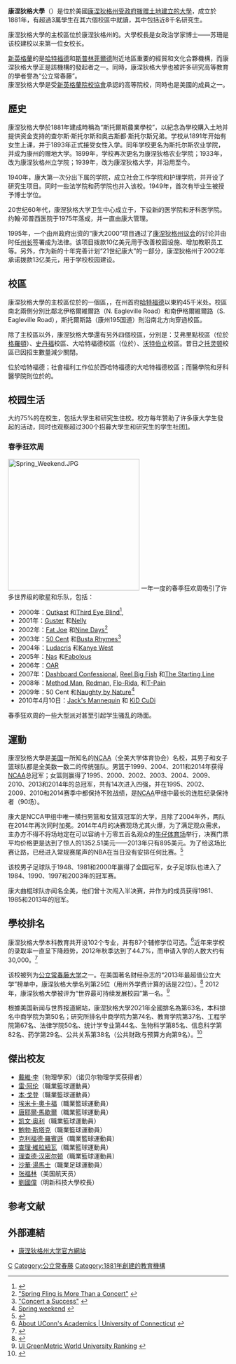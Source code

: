 {{noteTA|G1=NBA}}
{{Infobox university
| name = 康涅狄格大學
| SealImage = University of Connecticut Seal.svg
| image = University of Connecticut School of Law.jpg
| image_size = 250px
| established = {{Start date|1881}}
| type = [[旗艦大學|旗艦大學]] <br/> [[贈地大學|贈地大學]] <br/> [[贈海大學|贈海大學]] <br/> [[贈空大學|贈空大學]]
| endowment = $3.772億（2016）<ref>{{cite web |url=http://www.nacubo.org/Documents/EndowmentFiles/2016-Endowment-Market-Values.pdf |title=U.S. and Canadian Institutions Listed by Fiscal Year (FY) 2016 Endowment Market Value and Change in Endowment Market Value from FY 2015 to FY 2016 |publisher=National Association of College and University Business Officers and Commonfund Institute |year=2017 |deadurl=yes |archiveurl=https://web.archive.org/web/20170215040947/http://www.nacubo.org/Documents/EndowmentFiles/2016%2DEndowment%2DMarket%2DValues.pdf |archivedate=2017年2月15日 |df= }}</ref>
| president = Susan Herbst
| academic_staff = University System: 4,624 <br/> Health Center: 5,248
| students = 32,027（2016年秋）<ref name=Facts>{{cite web |title=2016 Fact Sheet |url=http://static0.cloudapp.net/uconn/content/uploads/2016/12/2016_factsheet-11-30-16-WEB.pdf |publisher=University of Connecticut |date=November 28, 2016 |access-date=2017-04-14 |archive-date=2018-10-02 |archive-url=https://web.archive.org/web/20181002175214/http://static0.cloudapp.net/uconn/content/uploads/2016/12/2016_factsheet-11-30-16-WEB.pdf |dead-url=yes }}</ref>
| undergrad = 23,630<ref name=Facts/> <br/> 19,324（斯托爾斯）<br/> 4,306（其他）
| postgrad = 8,397<ref name=Facts/>
| city = [[斯托爾斯_(康涅狄格州)|斯托爾斯]]和[[曼斯菲爾德_(康涅狄格州)|曼斯菲爾德]]
| state = [[康涅狄格州|康涅狄格州]]
| country = 美國
| campus = <br/>斯托爾斯：4,400英畝<br/> UConn Health, 205英畝
| former_names = Storrs Agricultural School<br/>Storrs Agricultural College<br/>Connecticut Agricultural College<br/>Connecticut State College
| colors =海軍藍、白色和灰色<ref>{{cite web|title=Brand identity Standards|url=http://brand.uconn.edu/standards/color-palette/|publisher=University of Connecticut|accessdate=March 7, 2017|archive-date=2017-03-11|archive-url=https://web.archive.org/web/20170311152641/http://brand.uconn.edu/standards/color-palette/|dead-url=no}}</ref><br/>{{color box|#000E2F}} {{color box|#FFFFFF}} {{color box|#7C878E}}
| athletics = [[NCAA|NCAA]] Division I [[NCAA_Division_I_Football_Bowl_Subdivision|FBS]] – [[American_Athletic_Conference|The American]], [[Hockey_East|Hockey East]]
| nickname = Huskies
| mascot = Jonathan the Husky
| affiliations = {{unbulleted list|[[Association_of_Public_and_Land-Grant_Universities|APLU]]|[[Coalition_of_Urban_and_Metropolitan_Universities|CUMU]]|[[Universitas_21|Universitas 21]]}}
| website = {{url|www.uconn.edu}}
| logo = [[File:University_of_Connecticut_logo.svg|200px]]
}}

'''康涅狄格大學'''（{{lang-en|University of Connecticut}}）是位於美國[[康涅狄格州|康涅狄格州]][[赠地大学|受政府拨赠土地建立的大學]]，成立於1881年，有超過3萬學生在其六個校區中就讀，其中包括近8千名研究生。

康涅狄格大學的主校區位於康涅狄格州{{tsl|en|Mansfield, Connecticut|曼斯菲爾德鎮}}的{{tsl|en|Storrs, Connecticut|斯托爾斯}}。大學校長是女政治学家{{tsl|en|Susan Herbst|苏珊·赫布斯特}}博士——苏珊是该校建校以来第一位女校长。

[[新英格蘭|新英格蘭]]的{{tsl|en|Knowledge Corridor|科教走廊}}是[[哈特福德|哈特福德]]和[[斯普林菲爾德_(麻薩諸塞州)|斯普林菲爾德]]附近地區重要的經貿和文化合夥機構，而康涅狄格大學正是該機構的發起者之一。同時，康涅狄格大學也被許多研究高等教育的學者譽為“公立常春藤”。<br>

康涅狄格大學是受[[新英格蘭院校協會|新英格蘭院校協會]]承認的高等院校，同時也是美國{{tsl|en|Big East Conference|大東部競技聯盟（BEC）}}的成員之一。

== 歷史 ==

康涅狄格大學於1881年建成時稱為“斯托爾斯農業學校”，以紀念為學校購入土地并提供资金支持的查尔斯·斯托尔斯和奥古斯都·斯托尔斯兄弟。学校从1891年开始有女生上课，并于1893年正式接受女性入学。同年学校更名为斯托尔斯农业学院，并成为康州的赠地大学。1899年，学校再次更名为康涅狄格农业学院；1933年，改为康涅狄格州立学院；1939年，改为康涅狄格大学，并沿用至今。

1940年，康大第一次分出下属的学院，成立社会工作学院和护理学院，并开设了研究生项目。同时一些法学院和药学院也并入该校。1949年，首次有毕业生被授予博士学位。

20世纪60年代，康涅狄格大学卫生中心成立于{{link-en|法明顿|Farmington, Connecticut}}，下设新的医学院和牙科医学院。约翰·邓普西医院于1975年落成，并一直由康大管理。

1995年，一个由州政府出资的“康大2000”项目通过了[[康涅狄格州议会|康涅狄格州议会]]的讨论并由时任[[州长|州长]]{{tsl|en|John G. Rowland|约翰·罗兰德}}签署成为法律。该项目拨款10亿美元用于改善校园设施、增加教职员工等。另外，作为新的十年完善计划“21世纪康大”的一部分，康涅狄格州于2002年承诺拨款13亿美元，用于学校校园建设。

== 校區 ==
{{multiple image
<!-- Essential parameters -->
| align = float:right
| direction = horizontal

<!-- Image 1 -->
| image1 = UCONNfromsky.jpg
| width1 = 200
| alt1 = 
| caption1 = <center>主校區鳥瞰</center>

<!-- Image 3 -->
| image3 = Campus view - University of Connecticut - DSC09948.JPG
| width3 = 200
| alt3 = 
| caption3 = <center>校園中心綠地</center>

<!-- Image 4 -->
| image4 = Laurel Hall - University of Connecticut - DSC09917.JPG
| width4 = 200
| alt4 = 
| caption4 = <center>Laurel Hall</center>

<!-- Extra parameters -->
| header = 斯托爾斯校區
| header_align = center
}}
康涅狄格大學的主校區位於{{tsl|en|Mansfield, Connecticut|曼斯菲爾德鎮}}的一個區，{{tsl|en|Storrs, Connecticut|斯托爾斯}}，在州首府[[哈特福德|哈特福德]]以東約45千米处。校區南北兩側分別比鄰北伊格爾維爾路（N. Eagleville Road）和南伊格爾維爾路（S. Eagleville Road），斯托爾斯路（康州195国道）則沿南北方向穿過校區。

除了主校區{{tsl|en|Storrs, Connecticut|斯托爾斯}}以外，康涅狄格大學還有另外四個校區，分別是：艾弗里點校區（位於[[格羅頓_(康乃狄克州)|格羅頓]]）、[[史丹福_(康乃狄克州)|史丹福]]校區、大哈特福德校區（位於{{tsl|en|West Hartford, Connecticut|西哈特福德}}）、[[沃特伯立|沃特伯立]]校區。昔日之[[托灵顿_(康涅狄格州)|托灵顿]]校區已因招生數量減少關閉。

{{tsl|en|University of Connecticut School of Law|康涅狄格大學法學院}}位於哈特福德；社會福利工作位於西哈特福德的大哈特福德校區；而醫學院和牙科醫學院則位於{{tsl|en|Farmington, Connecticut|法明頓}}的{{tsl|en|University of Connecticut Health Center|康涅狄格大學衛生院}}。

==校园生活==
<!--[[File:UConn_West_Campus.JPG|300px]]-->
大约75%的在校生，包括大學生和研究生住校。校方每年赞助了许多康大学生發起的活动，同时也观察超过300个招募大學生和研究生的学生社团[https://web.archive.org/web/20060502075055/http://www.ca.uconn.edu/csiapp/OrganizationInfo/all.cfm]。

===春季狂欢周===
[[File:Spring_Weekend.JPG|300px]]
一年一度的春季狂欢周吸引了许多世界级的歌星和乐队，包括：
* 2000年：[[Outkast|Outkast]] 和[[Third_Eye_Blind|Third Eye Blind]]<ref>{{Cite web |url=http://advance.uconn.edu/2000/000508/00050803.htm |title="Spring Weekend Reflects Progress" |accessdate=2010-05-11 |archive-date=2011-06-11 |archive-url=https://web.archive.org/web/20110611075622/http://advance.uconn.edu/2000/000508/00050803.htm |dead-url=no }}</ref>, 
* 2001年：[[Guster|Guster]] 和[[Nelly|Nelly]] 
* 2002年：[[Fat_Joe|Fat Joe]] 和[[Nine_Days|Nine Days]]<ref>[http://media.www.dailycampus.com/media/storage/paper340/news/2002/04/22/Commentary/Letter.To.The.Editor.spring.Fling.Is.More.Than.A.Concert-241877.shtml "Spring Fling is More Than a Concert"] {{webarchive|url=https://web.archive.org/web/20090208155250/http://media.www.dailycampus.com/media/storage/paper340/news/2002/04/22/Commentary/Letter.To.The.Editor.spring.Fling.Is.More.Than.A.Concert-241877.shtml |date=2009-02-08 }}</ref>
* 2003年：[[50_Cent|50 Cent]] 和[[Busta_Rhymes|Busta Rhymes]]<ref>[http://media.www.dailycampus.com/media/storage/paper340/news/2003/04/28/Focus/Concert.A.Success-427583.shtml "Concert a Success"] {{webarchive|url=https://web.archive.org/web/20090208155208/http://media.www.dailycampus.com/media/storage/paper340/news/2003/04/28/Focus/Concert.A.Success-427583.shtml |date=2009-02-08 }}</ref>
* 2004年：[[Ludacris|Ludacris]] 和[[Kanye_West|Kanye West]] 
* 2005年：[[Nas|Nas]] 和[[Fabolous|Fabolous]] 
* 2006年：[[OAR|OAR]] 
* 2007年：[[Dashboard_Confessional|Dashboard Confessional]], [[Reel_Big_Fish|Reel Big Fish]] 和[[The_Starting_Line|The Starting Line]] 
* 2008年：[[Method_Man|Method Man]], [[Redman_(rapper)|Redman]], [[Flo-Rida|Flo-Rida]], 和[[T-Pain|T-Pain]] 
* 2009年：50 Cent 和[[Naughty_by_Nature|Naughty by Nature]]<ref>[http://www.springweekend.uconn.edu/events.html Spring weekend] {{webarchive|url=https://web.archive.org/web/20070303012436/http://www.springweekend.uconn.edu/events.html |date=2007-03-03 }}</ref>  
* 2010年4月10日：[[Jack's_Mannequin|Jack's Mannequin]] 和 [[KiD_CuDi|KiD CuDi]]

春季狂欢周的一些大型派对甚至引起学生骚乱的场面。

== 運動 ==
{{see|康涅狄格大学哈士奇队}}
康涅狄格大學是[[美国|美国]]一所知名的[[NCAA|NCAA]]（全美大学体育协会）名校，其男子和女子篮球队都是全美数一数二的传统强队。男篮于1999、2004、2011和2014年获得[[NCAA|NCAA]]总冠军；女篮则赢得了1995、2000、2002、2003、2004、2009、2010、2013和2014年的总冠军，共有14次进入四强，并在1995、2002、2009、2010和2014赛季中都保持不败战绩，是[[NCAA|NCAA]]甲组中最长的连胜纪录保持者（90场）。

康大是NCCA甲组中唯一横扫男篮和女篮双冠军的大学，且除了2004年外，两队在2014年再次同时加冕。2014年4月的决赛现场尤其火爆，为了满足观众需求，主办方不得不将场地定在可以容纳十万零五百名观众的[[牛仔体育场|牛仔体育场]]举行，决赛门票平均价格更是达到了惊人的1352.51美元——2013年只有895美元。为了给这场比赛让路，已经进入常规赛尾声的NBA在当日没有安排任何比赛。<ref>{{Cite web |url=http://www.chinanews.com/ty/2014/04-09/6042304.shtml |title=美国大学篮球疯狂超乎想象 康涅狄格获NCAA冠军 |access-date=2014-04-12 |archive-date=2021-09-06 |archive-url=https://web.archive.org/web/20210906083211/http://www.chinanews.com/ty/2014/04-09/6042304.shtml |dead-url=no }}</ref>

该校男子足球队于1948、1981和2000年赢得了全国冠军，女子足球队也进入了1984、1990、1997和2003年的冠军赛。

康大曲棍球队亦闻名全美，他们曾十次闯入半决赛，并作为{{tsl|en|Big East Conference|大东部竞技联盟}}的成员获得1981、1985和2013年的冠军。

== 學校排名 ==
{{Infobox US university ranking
<!-- U.S. rankings -->
| Forbes = 130
| USNWR_NU = 63
| Wamo_NU = 87
| THE_N = 104
| ARWU_N = 66–94
| USNWR_W = 332
| ARWU_W = 201–300
| THE_W = 401–500
| QS_W = 373
}}
康涅狄格大學本科教育共开设102个专业，并有87个辅修学位可选。<ref>[http://uconn.edu/about-academics.php About UConn's Academics | University of Connecticut] {{webarchive|url=https://web.archive.org/web/20120503204445/http://uconn.edu/about-academics.php |date=2012-05-03 }}</ref>近年来学校的录取率一直呈下降趋势，2012年秋季达到了44.7%，而申请入学的人数大约有30,000。<ref>{{Cite web |url=http://today.uconn.edu/blog/2014/01/uconn-sees-jump-in-applications/ |title=UConn Sees Jump in Applications |access-date=2014-04-17 |archive-date=2015-05-04 |archive-url=https://web.archive.org/web/20150504022344/http://today.uconn.edu/blog/2014/01/uconn-sees-jump-in-applications/ |dead-url=no }}</ref>

该校被列为[[公立常春藤|公立常春藤大学]]之一。在美国著名财经杂志{{tsl|en|Kiplinger|Kiplinger}}的“2013年最超值公立大学”榜单中，康涅狄格大學名列第25位（用州外学费计算的话是22位）。<ref>{{Cite web |url=http://www.kiplinger.com/fronts/special-report/college-rankings/index.html |title=Best Values in Public Colleges, 2014 - Kiplinger |access-date=2014-04-14 |archive-date=2020-04-21 |archive-url=https://web.archive.org/web/20200421220835/https://www.kiplinger.com/fronts/special-report/college-rankings/index.html |dead-url=no }}</ref> 2012年，康涅狄格大學被评为“世界最可持续发展校园”第一名。<ref>[http://greenmetric.ui.ac.id/id/page/ranking-2012/0 UI GreenMetric World University Ranking] {{webarchive|url=https://web.archive.org/web/20130508163556/http://greenmetric.ui.ac.id/id/page/ranking-2012/0 |date=2013-05-08 }}</ref>

根據美国新闻与世界报道網站，康涅狄格大學2021年全國排名為第63名，本科排名中商学院为第50名；研究所排名中商学院为第74名、教育学院第37名、工程学院第67名、法律学院50名、统计学专业第44名、生物科学第85名、信息科学第82名、药学第29名、公共关系第38名（公共财政与预算方向第9名）。<ref>{{Cite web |url=http://colleges.usnews.rankingsandreviews.com/best-colleges/university-of-connecticut-129020/overall-rankings |title=University of Connecticut: Rankings - US News  |accessdate=2014-04-14 |archive-date=2016-03-04 |archive-url=https://web.archive.org/web/20160304060751/http://colleges.usnews.rankingsandreviews.com/best-colleges/university-of-connecticut-129020/overall-rankings |dead-url=no }}</ref>

== 傑出校友 ==
*[[戴维·李_(物理学家)|戴維·李]]（物理學家）（诺贝尔物理学奖获得者）
*[[雷·阿伦|雷·阿伦]]（職業籃球運動員）
*[[本·戈登|本·戈登]]（職業籃球運動員）
*[[埃米卡·奧卡福|埃米卡·奧卡福]]（職業籃球運動員）
*[[唐耶爾·馬歇爾|唐耶爾·馬歇爾]]（職業籃球運動員）
*[[凯文·奥利|凯文·奥利]]（職業籃球運動員）
*[[鮑勃·斯塔克|鮑勃·斯塔克]]（職業籃球運動員）
*[[克利福德·羅賓遜|克利福德·羅賓遜]]（職業籃球運動員）
*[[查理·維拉紐瓦|查理·維拉紐瓦]]（職業籃球運動員）
*[[理查德·汉密尔顿|理查德·汉密尔顿]]（職業籃球運動員）
*[[沙華·湯馬士|沙華·湯馬士]]（職業足球運動員）
*[[张福林|张福林]]（美国航天员）
*[[劉國偉|劉國偉]]（明新科技大學校長）

==参考文献==
{{reflist}}
== 外部連結 ==
* [http://www.uconn.edu/ 康涅狄格州大学官方網站] {{Wayback|url=http://www.uconn.edu/ |date=20101104073123 }}

{{Universitas 21}}
{{康涅狄格州的大學和學院}}
[[Category:康涅狄格大学|C]]
[[Category:公立常春藤|Category:公立常春藤]]
[[Category:1881年創建的教育機構|Category:1881年創建的教育機構]]
